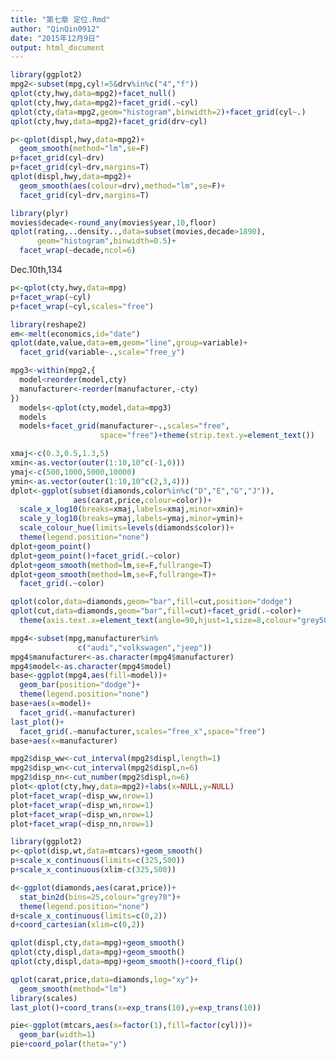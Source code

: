 ```yaml
---
title: "第七章 定位.Rmd"
author: "QinQin0912"
date: "2015年12月9日"
output: html_document
---
```

```r
library(ggplot2)
mpg2<-subset(mpg,cyl!=5&drv%in%c("4","f"))
qplot(cty,hwy,data=mpg2)+facet_null()
qplot(cty,hwy,data=mpg2)+facet_grid(.~cyl)
qplot(cty,data=mpg2,geom="histogram",binwidth=2)+facet_grid(cyl~.)
qplot(cty,hwy,data=mpg2)+facet_grid(drv~cyl)
```

```r
p<-qplot(displ,hwy,data=mpg2)+
  geom_smooth(method="lm",se=F)
p+facet_grid(cyl~drv)
p+facet_grid(cyl~drv,margins=T)
qplot(displ,hwy,data=mpg2)+
  geom_smooth(aes(colour=drv),method="lm",se=F)+
  facet_grid(cyl~drv,margins=T)
```

```r
library(plyr)
movies$decade<-round_any(movies$year,10,floor)
qplot(rating,..density..,data=subset(movies,decade>1890),
      geom="histogram",binwidth=0.5)+
  facet_wrap(~decade,ncol=6)
```
Dec.10th,134
```r
p<-qplot(cty,hwy,data=mpg)
p+facet_wrap(~cyl)
p+facet_wrap(~cyl,scales="free")
```

```r
library(reshape2)
em<-melt(economics,id="date")
qplot(date,value,data=em,geom="line",group=variable)+
  facet_grid(variable~.,scale="free_y")
```

```r
mpg3<-within(mpg2,{
  model<reorder(model,cty)
  manufacturer<-reorder(manufacturer,-cty)
})
  models<-qplot(cty,model,data=mpg3)
  models
  models+facet_grid(manufacturer~.,scales="free",
                    space="free")+theme(strip.text.y=element_text())
```

```r
xmaj<-c(0.3,0.5,1.3,5)
xmin<-as.vector(outer(1:10,10^c(-1,0)))
ymaj<-c(500,1000,5000,10000)
ymin<-as.vector(outer(1:10,10^c(2,3,4)))
dplot<-ggplot(subset(diamonds,color%in%c("D","E","G","J")),
              aes(carat,price,colour=color))+
  scale_x_log10(breaks=xmaj,labels=xmaj,minor=xmin)+
  scale_y_log10(breaks=ymaj,labels=ymaj,minor=ymin)+
  scale_colour_hue(limits=levels(diamonds$color))+
  theme(legend.position="none")
dplot+geom_point()
dplot+geom_point()+facet_grid(.~color)
dplot+geom_smooth(method=lm,se=F,fullrange=T)
dplot+geom_smooth(method=lm,se=F,fullrange=T)+
  facet_grid(.~color)
```  

```r
qplot(color,data=diamonds,geom="bar",fill=cut,position="dodge")
qplot(cut,data=diamonds,geom="bar",fill=cut)+facet_grid(.~color)+
  theme(axis.text.x=element_text(angle=90,hjust=1,size=8,colour="grey50"))
```

```r
mpg4<-subset(mpg,manufacturer%in%
               c("audi","volkswagen","jeep"))
mpg4$manufacturer<-as.character(mpg4$manufacturer)
mpg4$model<-as.character(mpg4$model)
base<-ggplot(mpg4,aes(fill=model))+
  geom_bar(position="dodge")+
  theme(legend.position="none")
base+aes(x=model)+
  facet_grid(.~manufacturer)
last_plot()+
  facet_grid(.~manufacturer,scales="free_x",space="free")
base+aes(x=manufacturer)
```

```r
mpg2$disp_ww<-cut_interval(mpg2$displ,length=1)
mpg2$disp_wn<-cut_interval(mpg2$displ,n=6)
mpg2$disp_nn<-cut_number(mpg2$displ,n=6)
plot<-qplot(cty,hwy,data=mpg2)+labs(x=NULL,y=NULL)
plot+facet_wrap(~disp_ww,nrow=1)
plot+facet_wrap(~disp_wn,nrow=1)
plot+facet_wrap(~disp_wn,nrow=1)
plot+facet_wrap(~disp_nn,nrow=1)
```

```r
library(ggplot2)
p<-qplot(disp,wt,data=mtcars)+geom_smooth()
p+scale_x_continuous(limits=c(325,500))
p+scale_x_continuous(xlim-c(325,500))

d<-ggplot(diamonds,aes(carat,price))+
  stat_bin2d(bins=25,colour="grey70")+
  theme(legend.position="none")
d+scale_x_continuous(limits=c(0,2))
d+coord_cartesian(xlim=c(0,2))

qplot(displ,cty,data=mpg)+geom_smooth()
qplot(cty,displ,data=mpg)+geom_smooth()
qplot(cty,displ,data=mpg)+geom_smooth()+coord_flip()
```

```r
qplot(carat,price,data=diamonds,log="xy")+
  geom_smooth(method="lm")
library(scales)
last_plot()+coord_trans(x=exp_trans(10),y=exp_trans(10))
```

```r
pie<-ggplot(mtcars,aes(x=factor(1),fill=factor(cyl)))+
  geom_bar(width=1)
pie+coord_polar(theta="y")
```
